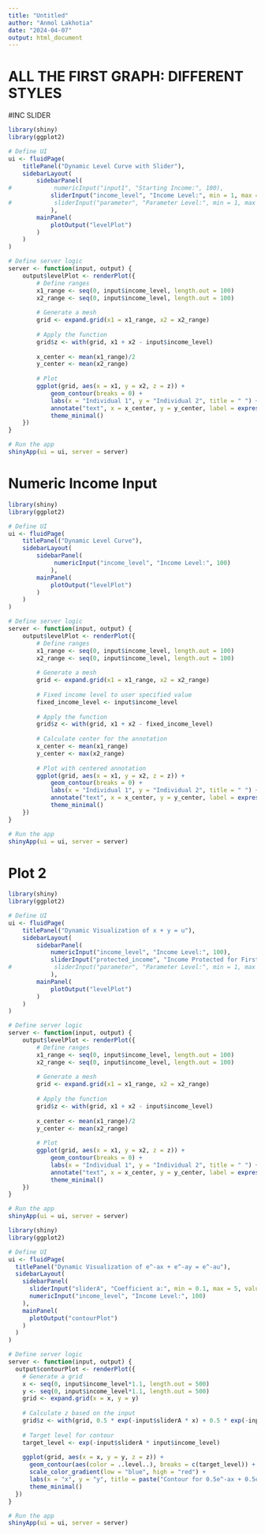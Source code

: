 ---
title: "Untitled"
author: "Anmol Lakhotia"
date: "2024-04-07"
output: html_document
---
# ALL THE FIRST GRAPH: DIFFERENT STYLES

#INC SLIDER
```{r}
library(shiny)
library(ggplot2)

# Define UI
ui <- fluidPage(
    titlePanel("Dynamic Level Curve with Slider"),
    sidebarLayout(
        sidebarPanel(
#            numericInput("input1", "Starting Income:", 100),
            sliderInput("income_level", "Income Level:", min = 1, max = 100, value = 50),
#            sliderInput("parameter", "Parameter Level:", min = 1, max = 100, value = 50)
            ),
        mainPanel(
            plotOutput("levelPlot")
        )
    )
)

# Define server logic
server <- function(input, output) {
    output$levelPlot <- renderPlot({
        # Define ranges
        x1_range <- seq(0, input$income_level, length.out = 100)
        x2_range <- seq(0, input$income_level, length.out = 100)
        
        # Generate a mesh
        grid <- expand.grid(x1 = x1_range, x2 = x2_range)
        
        # Apply the function
        grid$z <- with(grid, x1 + x2 - input$income_level)
        
        x_center <- mean(x1_range)/2
        y_center <- mean(x2_range)
        
        # Plot
        ggplot(grid, aes(x = x1, y = x2, z = z)) +
            geom_contour(breaks = 0) +
            labs(x = "Individual 1", y = "Individual 2", title = " ") +  # Empty title
            annotate("text", x = x_center, y = y_center, label = expression(f(x) == x), size = 5) +
            theme_minimal()
    })
}

# Run the app
shinyApp(ui = ui, server = server)

```

# Numeric Income Input
```{r}
library(shiny)
library(ggplot2)

# Define UI
ui <- fluidPage(
    titlePanel("Dynamic Level Curve"),
    sidebarLayout(
        sidebarPanel(
             numericInput("income_level", "Income Level:", 100)
            ),
        mainPanel(
            plotOutput("levelPlot")
        )
    )
)

# Define server logic
server <- function(input, output) {
    output$levelPlot <- renderPlot({
        # Define ranges
        x1_range <- seq(0, input$income_level, length.out = 100)
        x2_range <- seq(0, input$income_level, length.out = 100)
        
        # Generate a mesh
        grid <- expand.grid(x1 = x1_range, x2 = x2_range)
        
        # Fixed income level to user specified value
        fixed_income_level <- input$income_level
        
        # Apply the function
        grid$z <- with(grid, x1 + x2 - fixed_income_level)
        
        # Calculate center for the annotation
        x_center <- mean(x1_range)
        y_center <- max(x2_range)
        
        # Plot with centered annotation
        ggplot(grid, aes(x = x1, y = x2, z = z)) +
            geom_contour(breaks = 0) +
            labs(x = "Individual 1", y = "Individual 2", title = " ") +  # Empty title
            annotate("text", x = x_center, y = y_center, label = expression(f(x) == x), size = 5) +
            theme_minimal()
    })
}

# Run the app
shinyApp(ui = ui, server = server)

```

# Plot 2

```{r}
library(shiny)
library(ggplot2)

# Define UI
ui <- fluidPage(
    titlePanel("Dynamic Visualization of x + y = u"),
    sidebarLayout(
        sidebarPanel(
            numericInput("income_level", "Income Level:", 100),
            sliderInput("protected_income", "Income Protected for First Individual:", min = 1, max = 100, value = 50),
#            sliderInput("parameter", "Parameter Level:", min = 1, max = 100, value = 50)
            ),
        mainPanel(
            plotOutput("levelPlot")
        )
    )
)

# Define server logic
server <- function(input, output) {
    output$levelPlot <- renderPlot({
        # Define ranges
        x1_range <- seq(0, input$income_level, length.out = 100)
        x2_range <- seq(0, input$income_level, length.out = 100)
        
        # Generate a mesh
        grid <- expand.grid(x1 = x1_range, x2 = x2_range)
        
        # Apply the function
        grid$z <- with(grid, x1 + x2 - input$income_level)
        
        x_center <- mean(x1_range)/2
        y_center <- mean(x2_range)
        
        # Plot
        ggplot(grid, aes(x = x1, y = x2, z = z)) +
            geom_contour(breaks = 0) +
            labs(x = "Individual 1", y = "Individual 2", title = " ") +  # Empty title
            annotate("text", x = x_center, y = y_center, label = expression(f(x) == x), size = 5) +
            theme_minimal()
    })
}

# Run the app
shinyApp(ui = ui, server = server)
```

```{r}
library(shiny)
library(ggplot2)

# Define UI
ui <- fluidPage(
  titlePanel("Dynamic Visualization of e^-ax + e^-ay = e^-au"),
  sidebarLayout(
    sidebarPanel(
      sliderInput("sliderA", "Coefficient a:", min = 0.1, max = 5, value = 1, step = 0.1),
      numericInput("income_level", "Income Level:", 100)
    ),
    mainPanel(
      plotOutput("contourPlot")
    )
  )
)

# Define server logic
server <- function(input, output) {
  output$contourPlot <- renderPlot({
    # Generate a grid
    x <- seq(0, input$income_level*1.1, length.out = 500)
    y <- seq(0, input$income_level*1.1, length.out = 500)
    grid <- expand.grid(x = x, y = y)
    
    # Calculate z based on the input
    grid$z <- with(grid, 0.5 * exp(-input$sliderA * x) + 0.5 * exp(-input$sliderA * y))
    
    # Target level for contour
    target_level <- exp(-input$sliderA * input$income_level)
    
    ggplot(grid, aes(x = x, y = y, z = z)) +
      geom_contour(aes(color = ..level..), breaks = c(target_level)) +
      scale_color_gradient(low = "blue", high = "red") +
      labs(x = "x", y = "y", title = paste("Contour for 0.5e^-ax + 0.5e^-ay = e^-au (a =", input$sliderA, ", Income Level =", input$income_level, ")")) +
      theme_minimal()
  })
}

# Run the app
shinyApp(ui = ui, server = server)

```

